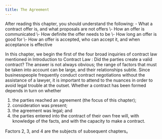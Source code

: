 ```yaml
---
title: The Agreement
---
```

<div className="content-chunk" data-subsection-id = "The-Agreement-294t">
<Info title="Learning Objectives">After reading this chapter, you should understand the following: - What a contract offer is, and what proposals are not offers  
\- How an offer is communicated  
\- How definite the offer needs to be  
\- How long an offer is good for  
\- How an offer is accepted, who can accept it, and when acceptance is effective</Info>

In this chapter, we begin the first of the four broad inquiries of contract law mentioned in Introduction to Contract Law : Did the parties create a valid contract? The answer is not always obvious; the range of factors that must be taken into account can be large, and their relationships subtle. Since businesspeople frequently conduct contract negotiations without the assistance of a lawyer, it is important to attend to the nuances in order to avoid legal trouble at the outset. Whether a contract has been formed depends in turn on whether

1.  the parties reached an agreement (the focus of this chapter);
2.  consideration was present;
3.  the agreement was legal; and
4.  the parties entered into the contract of their own free will, with knowledge of the facts, and with the capacity to make a contract.

Factors 2, 3, and 4 are the subjects of subsequent chapters。
</div>
